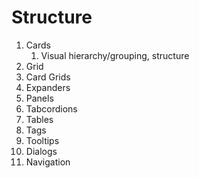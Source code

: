 # Structure

1. Cards
   1. Visual hierarchy/grouping, structure
2. Grid
3. Card Grids
4. Expanders
5. Panels
6. Tabcordions
7. Tables
8. Tags
9. Tooltips
10. Dialogs
11. Navigation
